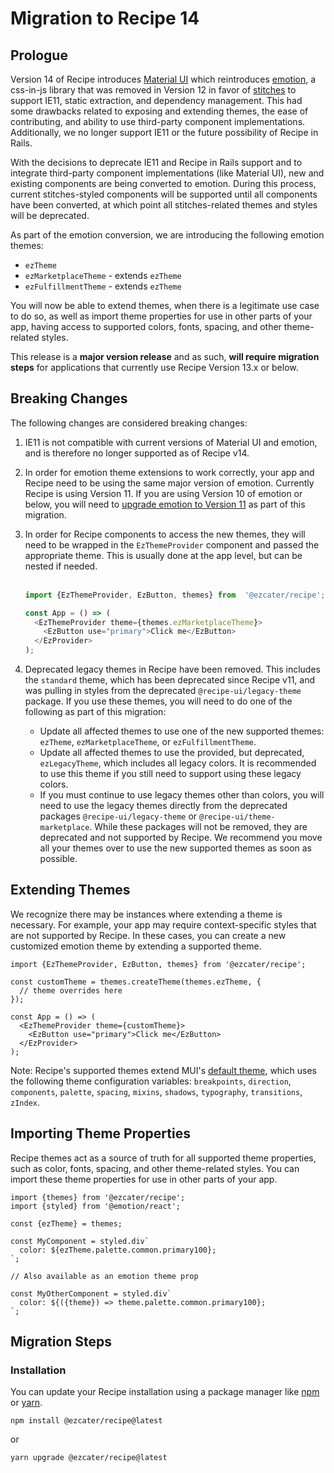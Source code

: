 
<Meta title="Guides/Migration/v14" />
<TableOfContents />

# Migration to Recipe 14

## Prologue

Version 14 of Recipe introduces [Material UI](https://mui.com/) which reintroduces [emotion](https://emotion.sh/docs/introduction), a css-in-js library that was removed in Version 12 in favor of [stitches](https://stitches.dev/) to support IE11, static extraction, and dependency management. This had some drawbacks related to exposing and extending themes, the ease of contributing, and ability to use third-party component implementations. Additionally, we no longer support IE11 or the future possibility of Recipe in Rails.

With the decisions to deprecate IE11 and Recipe in Rails support and to integrate third-party component implementations (like Material UI), new and existing components are being converted to emotion. During this process, current stitches-styled components will be supported until all components have been converted, at which point all stitches-related themes and styles will be deprecated.

As part of the emotion conversion, we are introducing the following emotion themes:

- `ezTheme`
- `ezMarketplaceTheme` - extends `ezTheme`
- `ezFulfillmentTheme` - extends `ezTheme`

You will now be able to extend themes, when there is a legitimate use case to do so, as well as import theme properties for use in other parts of your app, having access to supported colors, fonts, spacing, and other theme-related styles.

This release is a **major version release** and as such, **will require migration steps** for applications that currently use Recipe Version 13.x or below.

## Breaking Changes

The following changes are considered breaking changes:

1. IE11 is not compatible with current versions of Material UI and emotion, and is therefore no longer supported as of Recipe v14.

2. In order for emotion theme extensions to work correctly, your app and Recipe need to be using the same major version of emotion. Currently Recipe is using Version 11. If you are using Version 10 of emotion or below, you will need to [upgrade emotion to Version 11](https://emotion.sh/docs/emotion-11) as part of this migration.

3. In order for Recipe components to access the new themes, they will need to be wrapped in the `EzThemeProvider` component and passed the appropriate theme. This is usually done at the app level, but can be nested if needed. <br /> <br />

   ```js
   import {EzThemeProvider, EzButton, themes} from  '@ezcater/recipe';

   const App = () => (
     <EzThemeProvider theme={themes.ezMarketplaceTheme}>
       <EzButton use="primary">Click me</EzButton>
     </EzProvider>
   );
   ```

4. Deprecated legacy themes in Recipe have been removed. This includes the `standard` theme, which has been deprecated since Recipe v11, and was pulling in styles from the deprecated `@recipe-ui/legacy-theme` package. If you use these themes, you will need to do one of the following as part of this migration:
   - Update all affected themes to use one of the new supported themes: `ezTheme`, `ezMarketplaceTheme`, or `ezFulfillmentTheme`.
   - Update all affected themes to use the provided, but deprecated, `ezLegacyTheme`, which includes all legacy colors. It is recommended to use this theme if you still need to support using these legacy colors.
   - If you must continue to use legacy themes other than colors, you will need to use the legacy themes directly from the deprecated packages `@recipe-ui/legacy-theme` or `@recipe-ui/theme-marketplace`. While these packages will not be removed, they are deprecated and not supported by Recipe. We recommend you move all your themes over to use the new supported themes as soon as possible.

## Extending Themes

<Unstyled>
  <EzAlert
    headline="Warning"
    tagline="Extending themes can make future upgrade paths more difficult and should only be done when there is a valid use case to do so. If you'd like to suggest a change to a supported theme, please reach out to the Recipe team."
    use="warning"
  />
</Unstyled>

We recognize there may be instances where extending a theme is necessary. For example, your app may require context-specific styles that are not supported by Recipe. In these cases, you can create a new customized emotion theme by extending a supported theme.

```tsx
import {EzThemeProvider, EzButton, themes} from '@ezcater/recipe';

const customTheme = themes.createTheme(themes.ezTheme, {
  // theme overrides here
});

const App = () => (
  <EzThemeProvider theme={customTheme}>
    <EzButton use="primary">Click me</EzButton>
  </EzProvider>
);
```

Note: Recipe's supported themes extend MUI's [default theme](https://mui.com/customization/default-theme/), which uses the following theme configuration variables: `breakpoints`, `direction`, `components`, `palette`, `spacing`, `mixins`, `shadows`, `typography`, `transitions`, `zIndex`.

<Unstyled>
  <EzAlert
    headline="Warning"
    tagline="Overwriting these configuration variables may result in unexpected behavior or change how the theme functions."
    use="warning"
  />
</Unstyled>

## Importing Theme Properties

Recipe themes act as a source of truth for all supported theme properties, such as color, fonts, spacing, and other theme-related styles. You can import these theme properties for use in other parts of your app.

```tsx
import {themes} from '@ezcater/recipe';
import {styled} from '@emotion/react';

const {ezTheme} = themes;

const MyComponent = styled.div`
  color: ${ezTheme.palette.common.primary100};
`;

// Also available as an emotion theme prop

const MyOtherComponent = styled.div`
  color: ${({theme}) => theme.palette.common.primary100};
`;
```

## Migration Steps

### Installation

You can update your Recipe installation using a package manager like [npm](https://docs.npmjs.com/cli/v6/commands/npm) or [yarn](https://classic.yarnpkg.com/lang/en/).

```term
npm install @ezcater/recipe@latest
```

or

```term
yarn upgrade @ezcater/recipe@latest
```
